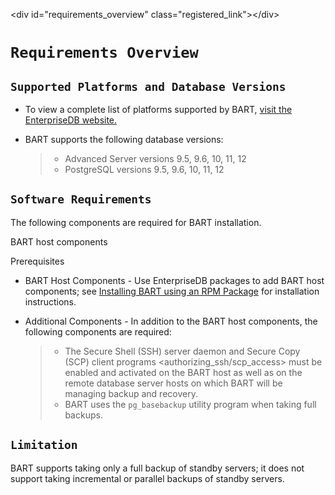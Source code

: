 \<div id="requirements\_overview" class="registered\_link"\>\</div\>

# `Requirements Overview`

## `Supported Platforms and Database Versions`

  - To view a complete list of platforms supported by BART, [visit the EnterpriseDB website.](https://www.enterprisedb.com/services-support/edb-supported-products-and-platforms)

  - BART supports the following database versions:
    
    >   - Advanced Server versions 9.5, 9.6, 10, 11, 12
    >   - PostgreSQL versions 9.5, 9.6, 10, 11, 12

## `Software Requirements`

The following components are required for BART installation.

<div class="index">

BART host components

</div>

<div class="index">

Prerequisites

</div>

  - BART Host Components - Use EnterpriseDB packages to add BART host components; see [Installing BART using an RPM Package](#installing_bart_using_an_rpm_package) for installation instructions.

  - Additional Components - In addition to the BART host components, the following components are required:
    
    >   - The <span class="title-ref">Secure Shell (SSH) server daemon and Secure Copy (SCP) client programs \<authorizing\_ssh/scp\_access\></span> must be enabled and activated on the BART host as well as on the remote database server hosts on which BART will be managing backup and recovery.
    >   - BART uses the `pg_basebackup` utility program when taking full backups.

## `Limitation`

BART supports taking only a full backup of standby servers; it does not support taking incremental or parallel backups of standby servers.
